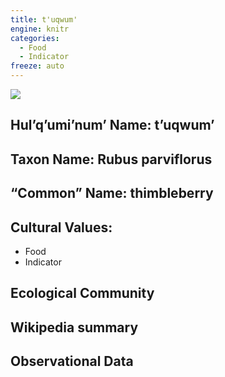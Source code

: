 ```yaml
---
title: t'uqwum'
engine: knitr
categories:
  - Food
  - Indicator
freeze: auto
---
```

![](https://inaturalist-open-data.s3.amazonaws.com/photos/26833062/medium.jpeg)

## **Hul'q'umi'num' Name**: t'uqwum'
## **Taxon Name**: Rubus parviflorus
## **"Common" Name**: thimbleberry
## **Cultural Values**:

  - Food
  - Indicator

## **Ecological Community**
## **Wikipedia summary**
## **Observational Data**
